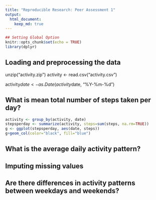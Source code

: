 ```yaml
---
title: "Reproducible Research: Peer Assessment 1"
output: 
  html_document:
    keep_md: true
---
```


```r
## Setting Global Option
knitr::opts_chunk$set(echo = TRUE)
library(dplyr)
```

## Loading and preprocessing the data

unzip("activity.zip")
activity <- read.csv("activity.csv")

activity$date <- as.Date(activity$date, "%Y-%m-%d")


## What is mean total number of steps taken per day?
```r
activity <- group_by(activity, date)
stepsperday <- summarize(activity, steps=sum(steps, na.rm=TRUE))
g <- ggplot(stepsperday, aes(date, steps))
g+geom_col(color="black", fill="blue")
```


## What is the average daily activity pattern?



## Imputing missing values



## Are there differences in activity patterns between weekdays and weekends?
